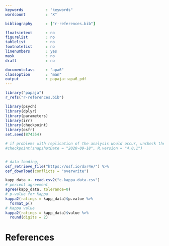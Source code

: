 ```yaml
---
keywords          : "keywords"
wordcount         : "X"

bibliography      : ["r-references.bib"]

floatsintext      : no
figurelist        : no
tablelist         : no
footnotelist      : no
linenumbers       : yes
mask              : no
draft             : no

documentclass     : "apa6"
classoption       : "man"
output            : papaja::apa6_pdf
---
```


```r
library("papaja")
r_refs("r-references.bib")
```


```r
library(psych)
library(dplyr)
library(parameters)
library(irr)
library(checkpoint)
library(osfr)
set.seed(874354)

# if problems with replication of the analysis would occur, uncheck the following line: 
#checkpoint(snapshotDate = "2020-09-18", R.version = "4.0.1")


# data loading,
osf_retrieve_file("https://osf.io/dxr4e/") %>%
osf_download(conflicts = "overwrite")

kapp_data <- read.csv2("c.kappa.data.csv") 
# percent agreement 
agree(kapp_data, tolerance=0) 
# p-value for Kappa
kappa2(ratings = kapp_data)$p.value %>% 
  format_p()
# Kappa value 
kappa2(ratings = kapp_data)$value %>% 
  round(digits = 2)
```



\newpage

# References

\begingroup
\setlength{\parindent}{-0.5in}
\setlength{\leftskip}{0.5in}

<div id="refs" custom-style="Bibliography"></div>
\endgroup
